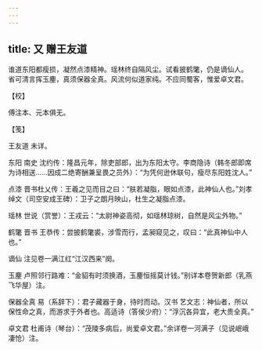 ```yaml
---
---
---
```

title: 又 赠王友道
---







谁道东阳都瘦损，凝然点漆精神。瑶林终自隔风尘。试看披鹤氅，仍是谪仙人。　省可清言挥玉麈，真须保器全真。风流何似道家纯。不应同蜀客，惟爱卓文君。





【校】


傅注本、元本俱无。





【笺】


王友道 未详。

东阳 南史 沈约传：隆昌元年，除吏部郎，出为东阳太守。李商隐诗（韩冬郎即席为诗相送……因成二绝寄酬兼呈畏之员外）：“为凭何逊休联句，瘦尽东阳姓沈人。”

点漆 晋书杜乂传：王羲之见而目之曰：“肤若凝脂，眼如点漆，此神仙人也。”刘孝绰文（司空安成王碑）：卫子之朗月映山，杜生之凝脂点漆。

瑶林 世说（赏誉）：王戎云：“太尉神姿高彻，如瑶林琼树，自然是风尘外物。”

鹤氅 晋书 王恭传：尝披鹤氅裘，涉雪而行，孟昶窥见之，叹曰：“此真神仙中人也。”

谪仙 注见卷一满江红“江汉西来”阕。

玉麈 卢照邻行路难：“金貂有时须换酒，玉麈恒摇莫计钱。”别详本卷贺新郎（乳燕飞华屋）注。

保器全真 易（系辞下）：君子藏器于身，待时而动。汉书 艺文志：神仙者，所以保性命之真，而游求于外者也。高适诗（答侯少府）：“浮沉各异宜，老大贵全真。”

卓文君 杜甫诗（琴台）：“茂陵多病后，尚爱卓文君。”余详卷一河满子（见说岷峨凄怆）注。